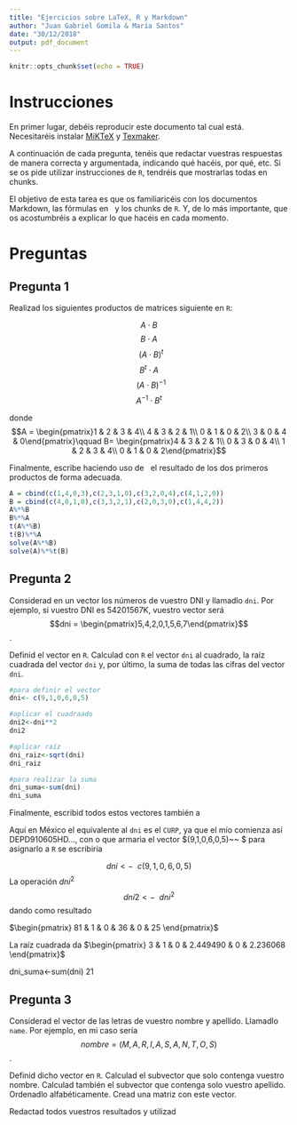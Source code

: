 ```yaml
---
title: "Ejercicios sobre LaTeX, R y Markdown"
author: "Juan Gabriel Gomila & María Santos"
date: "30/12/2018"
output: pdf_document
---
```


```r
knitr::opts_chunk$set(echo = TRUE)
```

# Instrucciones

En primer lugar, debéis reproducir este documento tal cual está. Necesitaréis instalar [MiKTeX](https://miktex.org/download) y [Texmaker](http://www.xm1math.net/texmaker/).

A continuación de cada pregunta, tenéis que redactar vuestras respuestas de manera correcta y argumentada, indicando qué hacéis, por qué, etc. Si se os pide utilizar instrucciones de `R`, tendréis que mostrarlas todas en chunks.

El objetivo de esta tarea es que os familiaricéis con los documentos Markdown, las fórmulas en \LaTeX\   y los chunks de `R`. Y, de lo más importante, que os acostumbréis a explicar lo que hacéis en cada momento.

# Preguntas

## Pregunta 1

Realizad los siguientes productos de matrices siguiente en `R`:

$$A\cdot B$$
$$B\cdot A$$
$$~~(A\cdot B)^t$$
$$B^t\cdot A$$
$$~~(A\cdot B)^{-1}$$
$$A^{-1}\cdot B^t$$

donde
$$A = \begin{pmatrix}1 & 2 & 3 & 4\\ 4 & 3 & 2 & 1\\ 0 & 1 & 0 & 2\\ 3 & 0 & 4 & 0\end{pmatrix}\qquad B= \begin{pmatrix}4 & 3 & 2 & 1\\ 0 & 3 & 0 & 4\\ 1 & 2 & 3 & 4\\ 0 & 1 & 0 & 2\end{pmatrix}$$

Finalmente, escribe haciendo uso de \LaTeX\  el resultado de los dos primeros productos de forma adecuada.

```r
A = cbind(c(1,4,0,3),c(2,3,1,0),c(3,2,0,4),c(4,1,2,0))
B = cbind(c(4,0,1,0),c(3,3,2,1),c(2,0,3,0),c(1,4,4,2))
A%*%B
B%*%A
t(A%*%B)
t(B)%*%A
solve(A%*%B)
solve(A)%*%t(B)
```

## Pregunta 2

Considerad en un vector los números de vuestro DNI y llamadlo `dni`. Por ejemplo, si vuestro DNI es 54201567K, vuestro vector será $$dni = \begin{pmatrix}5,4,2,0,1,5,6,7\end{pmatrix}$$.

Definid el vector en `R`. Calculad con `R` el vector `dni` al cuadrado, la raíz cuadrada del vector `dni` y, por último, la suma de todas las cifras del vector `dni`.


```r
#para definir el vector
dni<- c(9,1,0,6,0,5)

```

```r
#aplicar el cuadraado
dni2<-dni**2
dni2
```
```r
#aplicar raíz
dni_raiz<-sqrt(dni)
dni_raiz
```
```r
#para realizar la suma
dni_suma<-sum(dni)
dni_suma
```
Finalmente, escribid todos estos vectores también a \LaTeX

Aquí en México el equivalente al `dni` es el `CURP`, ya que el mío comienza así DEPD910605HD..., con o que  armaria el vector $(9,1,0,6,0,5)~~ $ para asignarlo a `R` se escribiría 

$$ dni<-~~ c(9,1,0,6,0,5)$$
La operación $dni^{2}$
$$dni2<-~~dni^2$$
dando como resultado 

$\begin{pmatrix} 81 & 1 & 0 & 36  & 0 & 25 \end{pmatrix}$

La raíz cuadrada da $\begin{pmatrix} 3 & 1 & 0 & 2.449490 & 0 & 2.236068 \end{pmatrix}$

dni_suma<-sum(dni) $21$






## Pregunta 3

Considerad el vector de las letras de vuestro nombre y apellido. Llamadlo `name`. Por ejemplo, en mi caso sería $$nombre = (M,A,R,I,A,S,A,N,T,O,S)$$.

Definid dicho vector en `R`. Calculad el subvector que solo contenga vuestro nombre. Calculad también el subvector que contenga solo vuestro apellido.
Ordenadlo alfabéticamente. Cread una matriz con este vector.

Redactad todos vuestros resultados y utilizad \LaTeX
